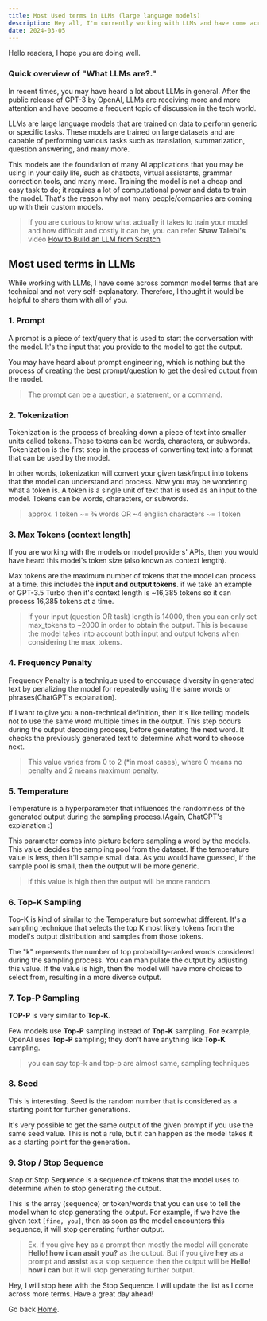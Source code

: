 ```yaml
---
title: Most Used terms in LLMs (large language models)
description: Hey all, I'm currently working with LLMs and have come across some common model terms that are technical and not very self-explanatory. So, I thought I would share them with all of you.
date: 2024-03-05
---
```


Hello readers, I hope you are doing well.

### Quick overview of "What LLMs are?."

In recent times, you may have heard a lot about LLMs in general. After the public release of GPT-3 by OpenAI, LLMs are receiving more and more attention and have become a frequent topic of discussion in the tech world.

LLMs are large language models that are trained on data to perform generic or specific tasks. These models are trained on large datasets and are capable of performing various tasks such as translation, summarization, question answering, and many more.

This models are the foundation of many AI applications that you may be using in your daily life, such as chatbots, virtual assistants, grammar correction tools, and many more. Training the model is not a cheap and easy task to do; it requires a lot of computational power and data to train the model. That's the reason why not many people/companies are coming up with their custom models.

> If you are curious to know what actually it takes to train your model and how difficult and costly it can be, you can refer **Shaw Talebi's** video [How to Build an LLM from Scratch](https://youtu.be/ZLbVdvOoTKM?t=90)

## Most used terms in LLMs

While working with LLMs, I have come across common model terms that are technical and not very self-explanatory. Therefore, I thought it would be helpful to share them with all of you.

### 1. Prompt

A prompt is a piece of text/query that is used to start the conversation with the model. It's the input that you provide to the model to get the output.

You may have heard about prompt engineering, which is nothing but the process of creating the best prompt/question to get the desired output from the model.

> The prompt can be a question, a statement, or a command.

### 2. Tokenization

Tokenization is the process of breaking down a piece of text into smaller units called tokens. These tokens can be words, characters, or subwords. Tokenization is the first step in the process of converting text into a format that can be used by the model.

In other words, tokenization will convert your given task/input into tokens that the model can understand and process. Now you may be wondering what a token is. A token is a single unit of text that is used as an input to the model. Tokens can be words, characters, or subwords.

> approx. 1 token ~= ¾ words OR ~4 english characters ~= 1 token

### 3. Max Tokens (context length)

If you are working with the models or model providers' APIs, then you would have heard this model's token size (also known as context length).

Max tokens are the maximum number of tokens that the model can process at a time. this includes the **input and output tokens**. if we take an example of GPT-3.5 Turbo then it's context length is ~16,385 tokens so it can process 16,385 tokens at a time.

> If your input (question OR task) length is 14000, then you can only set max_tokens to ~2000 in order to obtain the output. This is because the model takes into account both input and output tokens when considering the max_tokens.

### 4. Frequency Penalty

Frequency Penalty is a technique used to encourage diversity in generated text by penalizing the model for repeatedly using the same words or phrases(ChatGPT's explanation).

If I want to give you a non-technical definition, then it's like telling models not to use the same word multiple times in the output. This step occurs during the output decoding process, before generating the next word. It checks the previously generated text to determine what word to choose next.

> This value varies from 0 to 2 (\*in most cases), where 0 means no penalty and 2 means maximum penalty.

### 5. Temperature

Temperature is a hyperparameter that influences the randomness of the generated output during the sampling process.(Again, ChatGPT's explanation :)

This parameter comes into picture before sampling a word by the models. This value decides the sampling pool from the dataset. If the temperature value is less, then it'll sample small data. As you would have guessed, if the sample pool is small, then the output will be more generic.

> if this value is high then the output will be more random.

### 6. Top-K Sampling

Top-K is kind of similar to the Temperature but somewhat different. It's a sampling technique that selects the top K most likely tokens from the model's output distribution and samples from those tokens.

The "k" represents the number of top probability-ranked words considered during the sampling process. You can manipulate the output by adjusting this value. If the value is high, then the model will have more choices to select from, resulting in a more diverse output.

### 7. Top-P Sampling

**TOP-P** is very similar to **Top-K**.

Few models use **Top-P** sampling instead of **Top-K** sampling. For example, OpenAI uses **Top-P** sampling; they don't have anything like **Top-K** sampling.

> you can say top-k and top-p are almost same, sampling techniques

### 8. Seed

This is interesting. Seed is the random number that is considered as a starting point for further generations.

It's very possible to get the same output of the given prompt if you use the same seed value. This is not a rule, but it can happen as the model takes it as a starting point for the generation.

### 9. Stop / Stop Sequence

Stop or Stop Sequence is a sequence of tokens that the model uses to determine when to stop generating the output.

This is the array (sequence) or token/words that you can use to tell the model when to stop generating the output. For example, if we have the given text `[fine, you]`, then as soon as the model encounters this sequence, it will stop generating further output.

> Ex. if you give **hey** as a prompt then mostly the model will generate **Hello! how i can assit you?** as the output. But if you give **hey** as a prompt and **assist** as a stop sequence then the output will be **Hello! how i can** but it will stop generating further output.

Hey, I will stop here with the Stop Sequence. I will update the list as I come across more terms. Have a great day ahead!

Go back [Home](/).
